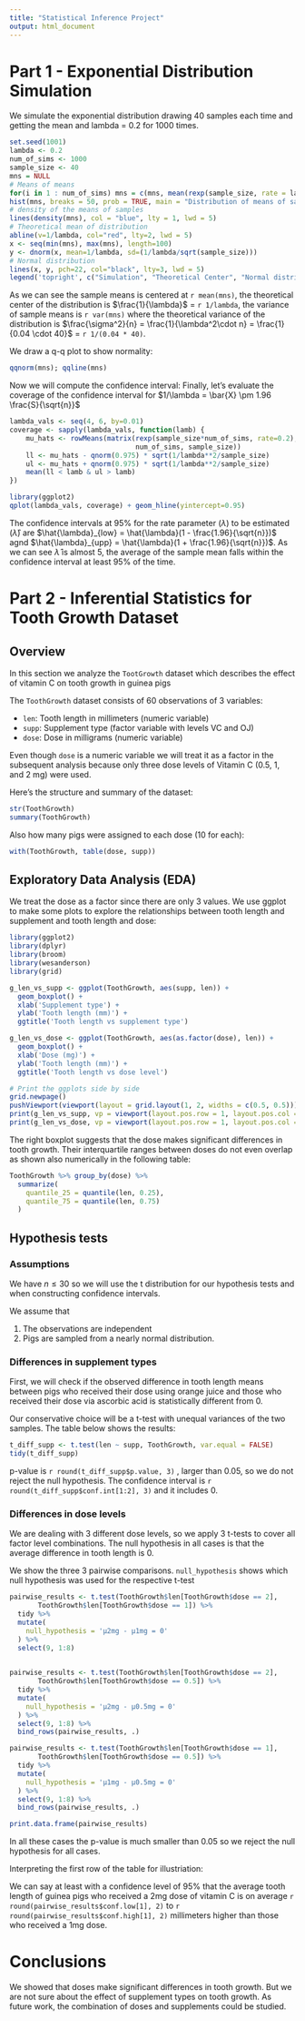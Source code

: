 ```yaml
---
title: "Statistical Inference Project"
output: html_document
---
```


# Part 1 - Exponential Distribution Simulation
We simulate the exponential distribution drawing 40 samples each time and getting the mean and lambda = 0.2 for 1000 times.
```r
set.seed(1001)
lambda <- 0.2
num_of_sims <- 1000
sample_size <- 40
mns = NULL
# Means of means
for(i in 1 : num_of_sims) mns = c(mns, mean(rexp(sample_size, rate = lambda)))
hist(mns, breaks = 50, prob = TRUE, main = "Distribution of means of samples from the exponential distribution", xlab = "")
# density of the means of samples
lines(density(mns), col = "blue", lty = 1, lwd = 5)
# Theoretical mean of distribution
abline(v=1/lambda, col="red", lty=2, lwd = 5)
x <- seq(min(mns), max(mns), length=100)
y <- dnorm(x, mean=1/lambda, sd=(1/lambda/sqrt(sample_size)))
# Normal distribution
lines(x, y, pch=22, col="black", lty=3, lwd = 5)
legend('topright', c("Simulation", "Theoretical Center", "Normal distribution"), lty=c(1,2,3), col=c("blue", "red","black"))
```

As we can see the sample means is centered at `r mean(mns)`,
the theoretical center of the distribution is $\frac{1}{\lambda}$ = `r 1/lambda`,
the variance of sample means is `r var(mns)` where the theoretical variance
of the distribution is $\frac{\sigma^2}{n} = \frac{1}{\lambda^2\cdot n} = \frac{1}{0.04 \cdot 40}$ =
`r 1/(0.04 * 40)`.

We draw a q-q plot to show normality:
```r
qqnorm(mns); qqline(mns)
```

Now we will compute the confidence interval:
Finally, let's evaluate the coverage of the confidence interval for
$1/\lambda = \bar{X} \pm 1.96 \frac{S}{\sqrt{n}}$

```r
lambda_vals <- seq(4, 6, by=0.01)
coverage <- sapply(lambda_vals, function(lamb) {
    mu_hats <- rowMeans(matrix(rexp(sample_size*num_of_sims, rate=0.2),
                               num_of_sims, sample_size))
    ll <- mu_hats - qnorm(0.975) * sqrt(1/lambda**2/sample_size)
    ul <- mu_hats + qnorm(0.975) * sqrt(1/lambda**2/sample_size)
    mean(ll < lamb & ul > lamb)
})

library(ggplot2)
qplot(lambda_vals, coverage) + geom_hline(yintercept=0.95)
```

The confidence intervals at 95% for the rate parameter ($\lambda$) to be estimated
($\hat{\lambda}$) are
$\hat{\lambda}_{low} = \hat{\lambda}(1 - \frac{1.96}{\sqrt{n}})$ agnd
$\hat{\lambda}_{upp} = \hat{\lambda}(1 + \frac{1.96}{\sqrt{n}})$.
As we can see $\hat{\lambda}$ is almost 5,
the average of the sample mean falls within the confidence interval at least 95% of the time.

# Part 2 - Inferential Statistics for Tooth Growth Dataset
## Overview

In this section we analyze the `TootGrowth` dataset which describes the effect of vitamin C on tooth growth in guinea pigs

The `ToothGrowth` dataset consists of 60 observations of 3 variables:

* `len`: Tooth length in millimeters (numeric variable)
* `supp`: Supplement type (factor variable with levels VC and OJ)
* `dose`: Dose in milligrams (numeric variable)

Even though `dose` is a numeric variable we will treat it as a factor in the subsequent analysis because only three dose levels of Vitamin C (0.5, 1, and  2 mg) were used.

Here's the structure and summary of the dataset:
```r
str(ToothGrowth)
summary(ToothGrowth)
```

Also how many pigs were assigned to each dose (10 for each):
```r
with(ToothGrowth, table(dose, supp))
```

## Exploratory Data Analysis (EDA)

We treat the dose as a factor since there are only 3 values.
We use ggplot to make some plots to explore the relationships between tooth length and supplement and tooth length and dose:

```r

library(ggplot2)
library(dplyr)
library(broom)
library(wesanderson)
library(grid)

```

```r

g_len_vs_supp <- ggplot(ToothGrowth, aes(supp, len)) + 
  geom_boxplot() +
  xlab('Supplement type') +
  ylab('Tooth length (mm)') +
  ggtitle('Tooth length vs supplement type')

g_len_vs_dose <- ggplot(ToothGrowth, aes(as.factor(dose), len)) + 
  geom_boxplot() +
  xlab('Dose (mg)') +
  ylab('Tooth length (mm)') +
  ggtitle('Tooth length vs dose level')

# Print the ggplots side by side
grid.newpage()
pushViewport(viewport(layout = grid.layout(1, 2, widths = c(0.5, 0.5))))
print(g_len_vs_supp, vp = viewport(layout.pos.row = 1, layout.pos.col = 1))
print(g_len_vs_dose, vp = viewport(layout.pos.row = 1, layout.pos.col = 2))
```
The right boxplot suggests that the dose makes significant differences in tooth growth.
Their interquartile ranges between doses do not even overlap as shown also numerically in the following table:

```r
ToothGrowth %>% group_by(dose) %>% 
  summarize(
    quantile_25 = quantile(len, 0.25),
    quantile_75 = quantile(len, 0.75)
  )
```

## Hypothesis tests

### Assumptions

We have $n \le 30$ so we will use the t distribution for our hypothesis tests and when constructing confidence intervals.

We assume that

1. The observations are independent
2. Pigs are sampled from a nearly normal distribution.

### Differences in supplement types

First, we will check if the observed difference in tooth length means between pigs who received their dose using orange juice and those who received their dose via ascorbic acid is statistically different from 0.

Our conservative choice will be a t-test with unequal variances of the two samples. The table below shows the results:


```r

t_diff_supp <- t.test(len ~ supp, ToothGrowth, var.equal = FALSE)
tidy(t_diff_supp)

```

p-value is `r round(t_diff_supp$p.value, 3)` , larger than 0.05, so we do not reject the null hypothesis. 
The confidence interval is `r round(t_diff_supp$conf.int[1:2], 3)` and it includes 0.

### Differences in dose levels

We are dealing with 3 different dose levels, so we apply 3 t-tests to cover all factor level combinations. 
The null hypothesis in all cases is that the average difference in tooth length  is 0.

We show the three 3 pairwise comparisons.
`null_hypothesis` shows which null hypothesis was used for the respective t-test

```r

pairwise_results <- t.test(ToothGrowth$len[ToothGrowth$dose == 2],
       ToothGrowth$len[ToothGrowth$dose == 1]) %>% 
  tidy %>%
  mutate(
    null_hypothesis = 'µ2mg - µ1mg = 0'
  ) %>% 
  select(9, 1:8)
  

pairwise_results <- t.test(ToothGrowth$len[ToothGrowth$dose == 2],
       ToothGrowth$len[ToothGrowth$dose == 0.5]) %>% 
  tidy %>%
  mutate(
    null_hypothesis = 'µ2mg - µ0.5mg = 0'
  ) %>% 
  select(9, 1:8) %>%
  bind_rows(pairwise_results, .)

pairwise_results <- t.test(ToothGrowth$len[ToothGrowth$dose == 1],
       ToothGrowth$len[ToothGrowth$dose == 0.5]) %>%
  tidy %>%
  mutate(
    null_hypothesis = 'µ1mg - µ0.5mg = 0'
  ) %>% 
  select(9, 1:8) %>%
  bind_rows(pairwise_results, .)

print.data.frame(pairwise_results)


```

In all these cases the p-value is much smaller than 0.05 so we reject the null hypothesis for all cases.

Interpreting the first row of the table for illustriation:

We can say at least with a confidence level of 95% that the average tooth length of guinea pigs who received a 2mg dose of vitamin C is on average `r round(pairwise_results$conf.low[1], 2)` to `r round(pairwise_results$conf.high[1], 2)` millimeters higher than those who received a 1mg dose.


# Conclusions

We showed that doses make significant differences in tooth growth.
But we are not sure about the effect of supplement types on tooth growth.
As future work, the combination of doses and supplements could be studied.


